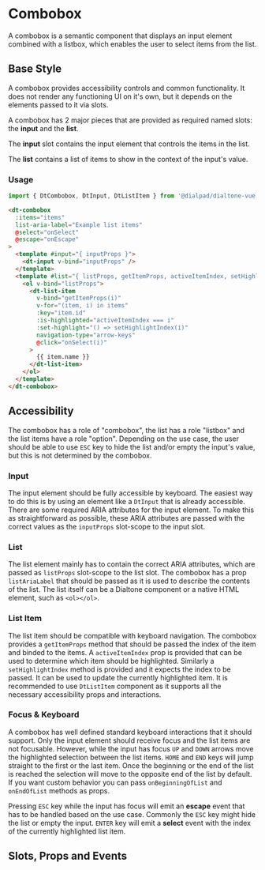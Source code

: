 
# Combobox

<Subtitle>
  A combobox is a semantic component that displays an input element combined with a listbox,
  which enables the user to select items from the list.
</Subtitle>

## Base Style

A combobox provides accessibility controls and common functionality. It does not render any
functioning UI on it's own, but it depends on the elements passed to it via slots.

A combobox has 2 major pieces that are provided as required named slots: the **input** and the **list**.

The **input** slot contains the input element that controls the items in the list.

The **list** contains a list of items to show in the context of the input's value.

<Canvas>
  <Story id="components-combobox--default" />
</Canvas>

### Usage

```js
import { DtCombobox, DtInput, DtListItem } from '@dialpad/dialtone-vue';
```

```html
<dt-combobox
  :items="items"
  list-aria-label="Example list items"
  @select="onSelect"
  @escape="onEscape"
>
  <template #input="{ inputProps }">
    <dt-input v-bind="inputProps" />
  </template>
  <template #list="{ listProps, getItemProps, activeItemIndex, setHighlightIndex }">
    <ol v-bind="listProps">
      <dt-list-item
        v-bind="getItemProps(i)"
        v-for="(item, i) in items"
        :key="item.id"
        :is-highlighted="activeItemIndex === i"
        :set-highlight="() => setHighlightIndex(i)"
        navigation-type="arrow-keys"
        @click="onSelect(i)"
      >
        {{ item.name }}
      </dt-list-item>
    </ol>
  </template>
</dt-combobox>
```

## Accessibility

The combobox has a role of "combobox", the list has a role "listbox" and the list items have a role "option".
Depending on the use case, the user should be able to use `ESC` key to hide the list and/or empty the
input's value, but this is not determined by the combobox.

### Input

The input element should be fully accessible by keyboard. The easiest way to do this is by using an element like
a `DtInput` that is already accessible. There are some required ARIA attributes for the input element.
To make this as straightforward as possible, these ARIA attributes are passed with the correct values
as the `inputProps` slot-scope to the input slot.

### List

The list element mainly has to contain the correct ARIA attributes, which are passed as `listProps`
slot-scope to the list slot. The combobox has a prop `listAriaLabel` that should be passed as it is
used to describe the contents of the list. The list itself can be a Dialtone component or a native
HTML element, such as `<ol></ol>`.

### List Item

The list item should be compatible with keyboard navigation. The combobox provides a `getItemProps` method
that should be passed the index of the item and binded to the items. A `activeItemIndex` prop is provided
that can be used to determine which item should be highlighted. Similarly a `setHighlightIndex` method is provided
and it expects the index to be passed. It can be used to update the currently highlighted item. It is recommended
to use `DtListItem` component as it supports all the necessary accessibility props and interactions.

### Focus & Keyboard

A combobox has well defined standard keyboard interactions that it should support. Only the input
element should receive focus and the list items are not focusable. However, while the input has focus
`UP` and `DOWN` arrows move the highlighted selection between the list items. `HOME` and
`END` keys will jump straight to the first or the last item. Once the beginning or the end of the
list is reached the selection will move to the opposite end of the list by default. If you want custom
behavior you can pass `onBeginningOfList` and `onEndOfList` methods as props.

Pressing `ESC` key while the input has focus will emit an **escape** event that has to be handled
based on the use case. Commonly the `ESC` key might hide the list or empty the input. `ENTER` key will
emit a **select** event with the index of the currently highlighted list item.

## Slots, Props and Events

<ArgsTable of={PRIMARY_STORY} />
